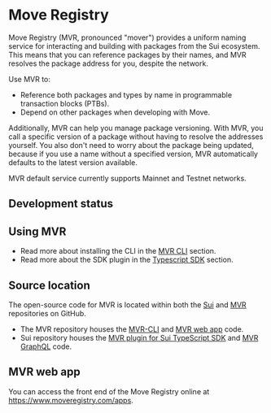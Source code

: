# Move Registry


Move Registry (MVR, pronounced "mover") provides a uniform naming service for interacting and building with packages from the Sui ecosystem. This means that you can reference packages by their names, and MVR resolves the package address for you, despite the network.

Use MVR to:

- Reference both packages and types by name in programmable transaction blocks (PTBs).
- Depend on other packages when developing with Move.

Additionally, MVR can help you manage package versioning. With MVR, you call a specific version of a package without having to resolve the addresses yourself. You also don't need to worry about the package being updated, because if you use a name without a specified version, MVR automatically defaults to the latest version available.

<Callout type="info" emoji="ℹ️">
MVR default service currently supports Mainnet and Testnet networks.
</Callout>

## Development status

<Beta/>


## Using MVR

- Read more about installing the CLI in the [MVR CLI](./move-registry/tooling/mvr-cli.mdx) section.
- Read more about the SDK plugin in the [Typescript SDK](./move-registry/tooling/typescript-sdk.mdx) section.

## Source location

The open-source code for MVR is located within both the [Sui](https://github.com/MystenLabs/sui) and [MVR](https://github.com/MystenLabs/mvr) repositories on GitHub.

- The MVR repository houses the [MVR-CLI](https://github.com/MystenLabs/mvr/tree/main/crates/mvr-cli) and [MVR web app](https://github.com/MystenLabs/mvr/tree/main/app) code.
- Sui repository houses the [MVR plugin for Sui TypeScript SDK](https://github.com/MystenLabs/ts-sdks/tree/main/packages/typescript/src/transactions/plugins/NamedPackagesPlugin.ts) and [MVR GraphQL](https://github.com/MystenLabs/sui/tree/main/crates/sui-graphql-rpc/src/types/move_registry) code.

## MVR web app

You can access the front end of the Move Registry online at https://www.moveregistry.com/apps.
